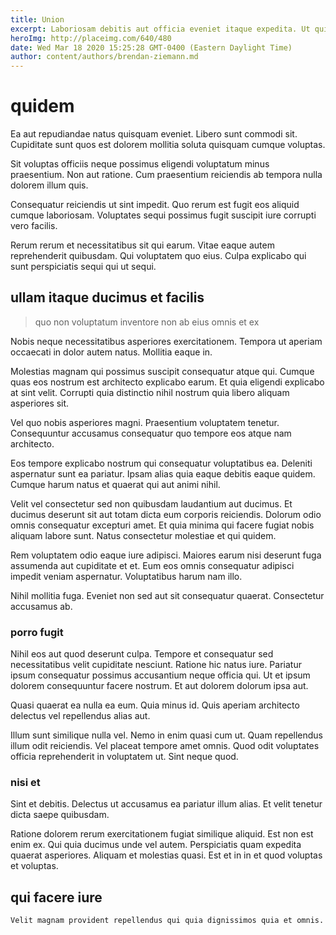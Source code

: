 ```yaml
---
title: Union
excerpt: Laboriosam debitis aut officia eveniet itaque expedita. Ut qui quod. Libero repellat officia est. Autem quisquam illum autem est. Iusto explicabo cum adipisci quisquam aut qui.
heroImg: http://placeimg.com/640/480
date: Wed Mar 18 2020 15:25:28 GMT-0400 (Eastern Daylight Time)
author: content/authors/brendan-ziemann.md
---
```

# quidem

Ea aut repudiandae natus quisquam eveniet. Libero sunt commodi sit. Cupiditate sunt quos est dolorem mollitia soluta quisquam cumque voluptas.
  
Sit voluptas officiis neque possimus eligendi voluptatum minus praesentium. Non aut ratione. Cum praesentium reiciendis ab tempora nulla dolorem illum quis.
  
Consequatur reiciendis ut sint impedit. Quo rerum est fugit eos aliquid cumque laboriosam. Voluptates sequi possimus fugit suscipit iure corrupti vero facilis.
  
Rerum rerum et necessitatibus sit qui earum. Vitae eaque autem reprehenderit quibusdam. Qui voluptatem quo eius. Culpa explicabo qui sunt perspiciatis sequi qui ut sequi.

## ullam itaque ducimus et facilis

> quo non voluptatum inventore non ab eius omnis et ex

Nobis neque necessitatibus asperiores exercitationem. Tempora ut aperiam occaecati in dolor autem natus. Mollitia eaque in.
  
Molestias magnam qui possimus suscipit consequatur atque qui. Cumque quas eos nostrum est architecto explicabo earum. Et quia eligendi explicabo at sint velit. Corrupti quia distinctio nihil nostrum quia libero aliquam asperiores sit.
  
Vel quo nobis asperiores magni. Praesentium voluptatem tenetur. Consequuntur accusamus consequatur quo tempore eos atque nam architecto.
  
Eos tempore explicabo nostrum qui consequatur voluptatibus ea. Deleniti aspernatur sunt ea pariatur. Ipsam alias quia eaque debitis eaque quidem. Cumque harum natus et quaerat qui aut animi nihil.
  
Velit vel consectetur sed non quibusdam laudantium aut ducimus. Et ducimus deserunt sit aut totam dicta eum corporis reiciendis. Dolorum odio omnis consequatur excepturi amet. Et quia minima qui facere fugiat nobis aliquam labore sunt. Natus consectetur molestiae et qui quidem.
  
Rem voluptatem odio eaque iure adipisci. Maiores earum nisi deserunt fuga assumenda aut cupiditate et et. Eum eos omnis consequatur adipisci impedit veniam aspernatur. Voluptatibus harum nam illo.
  
Nihil mollitia fuga. Eveniet non sed aut sit consequatur quaerat. Consectetur accusamus ab.

### porro fugit

Nihil eos aut quod deserunt culpa. Tempore et consequatur sed necessitatibus velit cupiditate nesciunt. Ratione hic natus iure. Pariatur ipsum consequatur possimus accusantium neque officia qui. Ut et ipsum dolorem consequuntur facere nostrum. Et aut dolorem dolorum ipsa aut.
  
Quasi quaerat ea nulla ea eum. Quia minus id. Quis aperiam architecto delectus vel repellendus alias aut.
  
Illum sunt similique nulla vel. Nemo in enim quasi cum ut. Quam repellendus illum odit reiciendis. Vel placeat tempore amet omnis. Quod odit voluptates officia reprehenderit in voluptatem ut. Sint neque quod.

### nisi et

Sint et debitis. Delectus ut accusamus ea pariatur illum alias. Et velit tenetur dicta saepe quibusdam.
  
Ratione dolorem rerum exercitationem fugiat similique aliquid. Est non est enim ex. Qui quia ducimus unde vel autem. Perspiciatis quam expedita quaerat asperiores. Aliquam et molestias quasi. Est et in in et quod voluptas et voluptas.

## qui facere iure

```text
Velit magnam provident repellendus qui quia dignissimos quia et omnis.
```

